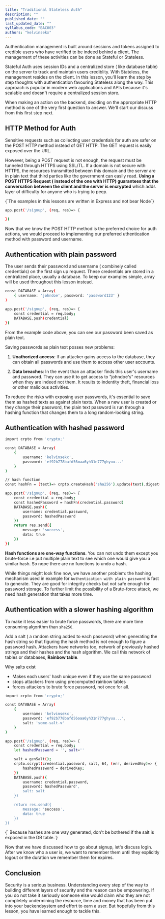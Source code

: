 ```yaml
---
title: "Traditional Stateless Auth"
description: ""
published_date: ""
last_updated_date: ""
syllabus_code: "BAC003"
authors: "kelvinsekx"
---
```


Authentication management is built around sessions and tokens assigned to credible users who have verified to be indeed behind a client. The management of these activities can be done as Stateful or Stateless.

Stateful Auth uses session IDs and a centralized store ( like database table) on the server to track and maintain users crediblity. With Stateless, the management resides on the client. In this lesson, you'll learn the step by step thoughts with authentication favouring Stateless along the way. This approach is popular in modern web applications and APIs because it's scalable and doesn't require a centralized session store.

When making an action on the backend, deciding on the appropriate HTTP method is one of the very first question to answer. We'll start our discuss from this first step next.

## HTTP Method for Auth

Sensitive requests such as collecting user credentials for auth are safer on the POST HTTP method instead of GET HTTP. The GET request is easily exposed over the URL.

However, being a POST request is not enough, the request must be tunneled through HTTPS using SSL/TL. If a domain is not secure with HTTPS, the resources transmitted between this domain and the server are in plain text that third parties like the government can easily read. **Using a POST HTTPS Request ( instead of the one with HTTP) guarantees that the conversation between the client and the server is encrypted** which adds layer of difficulty for anyone who is trying to peep.

<AsideNote>
  {`The examples in this lessons are written in Express and not bear Node`}
</AsideNote>

```bash
app.post('/signup', (req, res)=> {

})
```

Now that we know the POST HTTP method is the preferred choice for auth actions, we would proceed to implementing our preferred uthentication method with password and username.

## Authentication with plain password

The user sends their password and username ( combinely called credentials) on the first sign up request. These credentials are stored in a centralized place, usually a database. To keep our examples simple, array will be used throughout this lesson instead.

```bash
const DATABASE = Array(
    { username: 'johndoe', password: 'password123' }
)

app.post('/signup', (req, res)=> {
    const credential = req.body;
    DATABASE.push(credential)
})
```

From the example code above, you can see our password been saved as plain text.

Saving passwords as plain text posses new problems:

1.  **Unathorized access**:
    If an attacker gains access to the database, they can obtain all passwords and use them to access other user accounts.

2.  **Data breaches**:
    In the event than an attacker finds this user's username and password. They can use it to get access to "johndoe's" resources when they are indeed not them. It results to indentity theft, financial loss or other malicious activities.

To reduce the risks with exposing user passwords, it's essential to save them as hashed texts as against plain texts. When a new user is created or they change their password, the plain text password is run through a hashing function that changes them to a long random-looking string.

## Authentication with hashed password

```bash
import crpto from 'crypto;'

const DATABASE = Array(
    {
        username: 'kelvinsekx',
        password: 'ef92b778bafd56oaa6yh31n777ghyuu...'
    }
)

// hash function
const hashFn = (text)=> crpto.createHash('sha256').update(text).digest('hex')

app.post('/signup', (req, res)=> {
    const credential = req.body;
    const hashedPassword = hashFn(credential.password)
    DATABASE.push({
        username: credential.password,
        password: hashedPassword
    })
    return res.send({
        message: 'success',
        data: true
    })
})
```

**Hash functions are one-way functions**. You can not undo them except you brute-force i.e put multiple plain text to see which one would give you a similar hash. So nope there are no functions to undo a hash.

While things might look fine now, we have another problem: the hashing mechanism used in example for `Authentication with plain password` is fast to generate. They are good for integrity checks but not safe enough for password storage. To further limit the possibility of a Brute-force attack, we need hash generation that takes more time.

<Nudge text="What does it mean when we say a hash is fast to generate in a layman example" />

## Authentication with a slower hashing algorithm

To make it less easier to brute force passwords, there are more time consuming algorithm than `sha256`.

Add a salt ( a random string added to each password) when generating the hash string so that figuring the hash method is not enough to figure a password hash. Attackers have networks too, network of previously hashed strings and their hashes and the hash algorithm. We call this network of tables or databases, **Rainbow table**.

Why salts exist

- Makes each users' hash unique even if they use the same password
- stops attackers from using precomputed rainbow tables
- forces attackers to brute force password, not once for all.

```bash
import crpto from 'crypto;'

const DATABASE = Array(
    {
        username: 'kelvinsekx',
        password: 'ef92b778bafd56oaa6yh31n777ghyuu...',
        salt: 'some-salt-v'
    }
)

app.post('/signup', (req, res)=> {
    const credential = req.body;
    let hashedPassword = '', salt=''

    salt = genSalt();
    crpto.scrypt(credential.password, salt, 64, (err, derivedKey)=> {
        hashedPassword = derivedKey;
    })
    DATABASE.push({
        username: credential.password,
        password: hashedPassword',
        salt: salt
    })

    return res.send({
        message: 'success',
        data: true
    })
})
```

<AsideNote>
  {` Because hashes are one way generated, don't be bothered if the salt is exposed
  in the DB table.`}
</AsideNote>

Now that we have discussed how to go about signup, let's discuss login. After we know who a user is, we want to remember them until they explicitly logout or the duration we remember them for expires.

## Conclusion

Security is a serious business. Understanding every step of the way to building different layers of security and the reason can be empowering. If you do not take it seriously someone else would claim who they are not completely undermining the resource, time and money that has been put into your backendsystem and effort to earn a user. But hopefully from this lesson, you have learned enough to tackle this.
